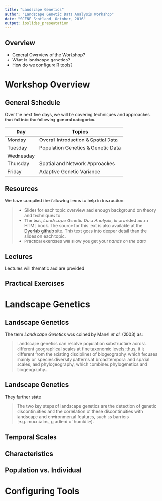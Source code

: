 ```yaml
---
title: "Landscape Genetics"
author: "Landscape Genetic Data Analysis Workshop"
date: "SCENE Scotland, October, 2016"
output: ioslides_presentation
---
```


## Overview

- General Overview of the Workshop?
- What is landscape genetics?  
- How do we configure R tools?



<!------------------------------------------------

          Initial Overview of Workshop

------------------------------------------------->

# Workshop Overview


## General Schedule

Over the next five days, we will be covering techniques and approaches that fall into the following general categories.

Day       | Topics
----------|----------------------------------------------------------
Monday    | Overall Introduction & Spatial Data
Tuesday   | Population Genetics & Genetic Data
Wednesday | 
Thursday  | Spatial and Network Approaches
Friday    | Adaptive Genetic Variance


## Resources

We have compiled the following items to help in instruction:

> - Slides for each topic overview and enough background on theory and techniques to 
> - The text, *Landscape Genetic Data Analysis*, is provided as an HTML book.  The source for this text is also available at the [Dyerlab github](https://github.com/dyerlab/Landscape-Genetics-Data-Analysis) site.  This text goes into deeper detail than the slides on each topic.
> - Practical exercises will allow you get your *hands on the data*


## Lectures

Lectures will thematic and are provided 

## Practical Exercises






<!------------------------------------------------

          What is Landscape Genetics

------------------------------------------------->

# Landscape Genetics

## Landscape Genetics

The term *Landscape Genetics* was coined by Manel *et al.* (2003) as:

> Landscape genetics can resolve population substructure across different geographical scales at fine taxonomic levels; thus, it is different from the existing disciplines of biogeography, which focuses mainly on species diversity patterns at broad temporal and spatial scales, and phylogeography, which combines phylogenetics and biogeography... 

## Landscape Genetics

They further state

> The two key steps of landscape genetics are the detection of genetic discontinuities and the correlation of these discontinuities with landscape and environmental features, such as barriers (e.g. mountains, gradient of humidity).


## Temporal Scales


## Characteristics


## Population vs. Individual 



<!------------------------------------------------

          Configuring Tool Sets

------------------------------------------------->

# Configuring Tools

